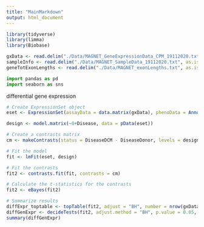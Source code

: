 ```yaml
---
title: "MainMarkdown"
output: html_document
---
```


```r
library(tidyverse)
library(limma)
library(Biobase)
```


```r
gxData <- read.delim("./Data/MAGNET_GeneExpressionData_CPM_19112020.txt", as.is = T, row.names = 1)
sampleInfo <- read.delim("./Data/MAGNET_SampleData_19112020.txt", as.is = T, row.names = 1)
geneTotExonLengths <- read.delim("./Data/MAGNET_exonLengths.txt", as.is = T, row.names = 1)
```

```python
import pandas as pd
import seaborn as sns

```

differential gene expression 
```r
# Create ExpressionSet object
eset <- ExpressionSet(assayData = data.matrix(gxData), phenoData = AnnotatedDataFrame(sampleInfo))

design <- model.matrix(~0+Disease, data = pData(eset))

# Create a contrasts matrix
cm <- makeContrasts(status = DiseaseDCM - DiseaseDonor, levels = design)

# Fit the model
fit <- lmFit(eset, design)

# Fit the contrasts
fit2 <- contrasts.fit(fit, contrasts = cm)

# Calculate the t-statistics for the contrasts
fit2 <- eBayes(fit2)

# Summarize results
diffExpr_toptable <- topTable(fit2, adjust = "BH", number = nrow(gxData))
diffGenExpr <- decideTests(fit2, adjust.method = "BH", p.value = 0.05, lfc = 1)
summary(diffGenExpr)
```